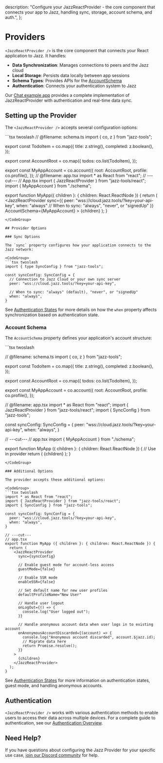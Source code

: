  description: "Configure your JazzReactProvider - the core component that connects your app to Jazz, handling sync, storage, account schema, and auth.",
};


# Providers

`<JazzReactProvider />` is the core component that connects your React application to Jazz. It handles:

- **Data Synchronization**: Manages connections to peers and the Jazz cloud
- **Local Storage**: Persists data locally between app sessions
- **Schema Types**: Provides APIs for the [AccountSchema](/docs/schemas/accounts-and-migrations)
- **Authentication**: Connects your authentication system to Jazz

Our [Chat example app](https://jazz.tools/examples#chat) provides a complete implementation of JazzReactProvider with authentication and real-time data sync.

## Setting up the Provider

The `<JazzReactProvider />` accepts several configuration options:

<CodeGroup>
```tsx twoslash
// @filename: schema.ts
import { co, z } from "jazz-tools";

export const TodoItem = co.map({
  title: z.string(),
  completed: z.boolean(),
});

export const AccountRoot = co.map({
  todos: co.list(TodoItem),
});

export const MyAppAccount = co.account({
  root: AccountRoot,
  profile: co.profile(),
});
// @filename: app.tsx
import * as React from "react";
// ---cut---
// App.tsx
import { JazzReactProvider } from "jazz-tools/react";
import { MyAppAccount } from "./schema";

export function MyApp({ children }: { children: React.ReactNode }) {
  return (
    <JazzReactProvider
      sync={{
        peer: "wss://cloud.jazz.tools/?key=your-api-key",
        when: "always" // When to sync: "always", "never", or "signedUp"
      }}
      AccountSchema={MyAppAccount}
    >
      {children}
    </JazzReactProvider>
  );
}
```
</CodeGroup>

## Provider Options

### Sync Options

The `sync` property configures how your application connects to the Jazz network:

<CodeGroup>
```tsx twoslash
import { type SyncConfig } from "jazz-tools";

const syncConfig: SyncConfig = {
  // Connection to Jazz Cloud or your own sync server
  peer: "wss://cloud.jazz.tools/?key=your-api-key",

  // When to sync: "always" (default), "never", or "signedUp"
  when: "always",
}
```
</CodeGroup>

See [Authentication States](/docs/authentication/authentication-states#controlling-sync-for-different-authentication-states) for more details on how the `when` property affects synchronization based on authentication state.

### Account Schema

The `AccountSchema` property defines your application's account structure:

<CodeGroup>
```tsx twoslash

// @filename: schema.ts
import { co, z } from "jazz-tools";

export const TodoItem = co.map({
  title: z.string(),
  completed: z.boolean(),
});

export const AccountRoot = co.map({
  todos: co.list(TodoItem),
});

export const MyAppAccount = co.account({
  root: AccountRoot,
  profile: co.profile(),
});

// @filename: app.tsx
import * as React from "react";
import { JazzReactProvider } from "jazz-tools/react";
import { SyncConfig } from "jazz-tools";

const syncConfig: SyncConfig = {
  peer: "wss://cloud.jazz.tools/?key=your-api-key",
  when: "always",
}

// ---cut---
// app.tsx
import { MyAppAccount } from "./schema";

export function MyApp ({ children }: { children: React.ReactNode }) {
  // Use in provider
  return (
    <JazzReactProvider
      sync={syncConfig}
      AccountSchema={MyAppAccount}
    >
      {children}
    </JazzReactProvider>
  );
}
```
</CodeGroup>

### Additional Options

The provider accepts these additional options:

<CodeGroup>
```tsx twoslash
import * as React from "react";
import { JazzReactProvider } from "jazz-tools/react";
import { SyncConfig } from "jazz-tools";

const syncConfig: SyncConfig = {
  peer: "wss://cloud.jazz.tools/?key=your-api-key",
  when: "always",
}

// ---cut---
// app.tsx
export function MyApp ({ children }: { children: React.ReactNode }) {
  return (
    <JazzReactProvider
      sync={syncConfig}

      // Enable guest mode for account-less access
      guestMode={false}

      // Enable SSR mode
      enableSSR={false}

      // Set default name for new user profiles
      defaultProfileName="New User"

      // Handle user logout
      onLogOut={() => {
        console.log("User logged out");
      }}

      // Handle anonymous account data when user logs in to existing account
      onAnonymousAccountDiscarded={(account) => {
        console.log("Anonymous account discarded", account.$jazz.id);
        // Migrate data here
        return Promise.resolve();
      }}
    >
      {children}
    </JazzReactProvider>
  );
}
```
</CodeGroup>

See [Authentication States](/docs/authentication/authentication-states) for more information on authentication states, guest mode, and handling anonymous accounts.

## Authentication

`<JazzReactProvider />` works with various authentication methods to enable users to access their data across multiple devices. For a complete guide to authentication, see our [Authentication Overview](/docs/authentication/overview).

## Need Help?

If you have questions about configuring the Jazz Provider for your specific use case, [join our Discord community](https://discord.gg/utDMjHYg42) for help.
